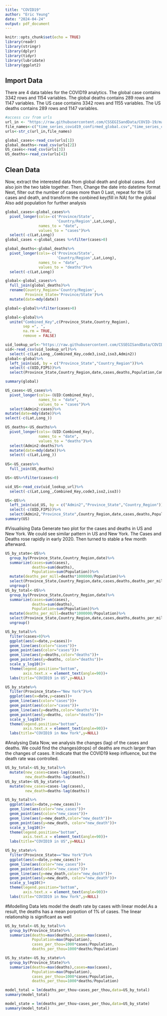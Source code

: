 ---
title: "COVID19"
author: "Eric Yeung"
date: "2024-04-24"
output: pdf_document
---

```{r setup, include=FALSE}
knitr::opts_chunk$set(echo = TRUE)
library(readr)
library(stringr)
library(dplyr)
library(tidyr)
library(lubridate)
library(ggplot2)
```

## Import Data

There are 4 data tables for the COVID19 analytics. The global case contains 3342 rows and 1154 variables. The global deaths contains 289 rows and 1147 variables. The US case contains 3342 rows and 1155 variables. The US deaths contains 289 rows and 1147 variables. 

```{r url, echo=FALSE}
#access csv from urls
url_in <- "https://raw.githubusercontent.com/CSSEGISandData/COVID-19/master/csse_covid_19_data/csse_covid_19_time_series/"
file_names<-c("time_series_covid19_confirmed_global.csv","time_series_covid19_deaths_global.csv","time_series_covid19_confirmed_US.csv","time_series_covid19_deaths_US.csv" )
urls<-str_c(url_in,file_names)
```

```{r import, echo=FALSE}
global_cases<-read_csv(urls[1])
global_deaths<-read_csv(urls[2])
US_cases<-read_csv(urls[3])  
US_deaths<-read_csv(urls[4])
```

## Clean Data

Now, extract the interested data from global death and global cases. And also join the two table together. 
Then, Change the date into datetime format
Next, filter out the number of cases more than 0
Last, repeat for the US cases and death, and transform the conbined key(fill in NA) for the global
Also add population for further analysis

```{r import global, echo=FALSE}

global_cases<-global_cases%>%
  pivot_longer(cols=-c('Province/State',
                       'Country/Region',Lat,Long),
               names_to = "date",
               values_to = "cases")%>%
  select(-c(Lat,Long))
global_cases <-global_cases %>%filter(cases>0)

global_deaths<-global_deaths%>%
  pivot_longer(cols=-c('Province/State',
                       'Country/Region',Lat,Long),
               names_to = "date",
               values_to = "deaths")%>%
  select(-c(Lat,Long))

global<-global_cases%>%
  full_join(global_deaths)%>%
  rename(Country_Region='Country/Region',
         Province_State='Province/State')%>%
  mutate(date=mdy(date))     

global<-global%>%filter(cases>0)

global<-global%>%
  unite("Combined_Key",c(Province_State,Country_Region),
        sep =", ",
        na.rm = TRUE,
        remove = FALSE)

uid_lookup_url<-"https://raw.githubusercontent.com/CSSEGISandData/COVID-19/master/csse_covid_19_data/UID_ISO_FIPS_LookUp_Table.csv"
uid<-read_csv(uid_lookup_url)%>%
  select(-c(Lat,Long_,Combined_Key,code3,iso2,iso3,Admin2))
global<-global%>%
  left_join(uid, by = c("Province_State","Country_Region"))%>%
  select(-c(UID,FIPS))%>%
  select(Province_State,Country_Region,date,cases,deaths,Population,Combined_Key)

summary(global)
```

```{r import US, echo=FALSE}
US_cases<-US_cases%>%
  pivot_longer(cols=-(UID:Combined_Key),
               names_to = "date",
               values_to = "cases")%>%
  select(Admin2:cases)%>%
mutate(date=mdy(date))%>%
select(-c(Lat,Long_))

US_deaths<-US_deaths%>%
  pivot_longer(cols=-(UID:Combined_Key),
               names_to = "date",
               values_to = "deaths")%>%
  select(Admin2:deaths)%>%
  mutate(date=mdy(date))%>%
  select(-c(Lat,Long_))
  
US<-US_cases%>%
  full_join(US_deaths)

US<-US%>%filter(cases>0)

uid_US<-read_csv(uid_lookup_url)%>%
  select(-c(Lat,Long_,Combined_Key,code3,iso2,iso3))

US<-US%>%
  left_join(uid_US, by = c("Admin2","Province_State","Country_Region"))%>%
  select(-c(UID,FIPS))%>%
  select(Admin2,"Province_State",Country_Region,date,cases,deaths,Population,Combined_Key)
summary(US)
```

#Visualising Data
Generate two plot for the cases and deaths in US and New York. We could see similar pattern in US and New York. The Cases and Deaths rose rapidly in early 2020. Then turned to stable a few month afterward. 
```{r visualise, echo=FALSE}
US_by_state<-US%>%
  group_by(Province_State,Country_Region,date)%>%
  summarize(cases=sum(cases),
            deaths=sum(deaths),
            Population=sum(Population))%>%
  mutate(deaths_per_mill=deaths*1000000/Population)%>%
  select(Province_State,Country_Region,date,cases,deaths,deaths_per_mill,Population)%>%
  ungroup()
US_by_total<-US%>%
  group_by(Province_State,Country_Region,date)%>%
  summarize(cases=sum(cases),
            deaths=sum(deaths),
            Population=sum(Population))%>%
  mutate(deaths_per_mill=deaths*1000000/Population)%>%
  select(Province_State,Country_Region,date,cases,deaths,deaths_per_mill,Population)%>%
  ungroup()

US_by_total%>%
  filter(cases>0)%>%
  ggplot(aes(x=date,y=cases))+
  geom_line(aes(color="cases"))+
  geom_point(aes(color="cases"))+
  geom_line(aes(y=deaths,color="deaths"))+
  geom_point(aes(y=deaths, color="deaths"))+
  scale_y_log10()+
  theme(legend.position="bottom",
        axis.text.x = element_text(angle=90))+
  labs(title="COVID19 in US",y=NULL)

US_by_state%>%
  filter(Province_State=="New York")%>%
  ggplot(aes(x=date,y=cases))+
  geom_line(aes(color="cases"))+
  geom_point(aes(color="cases"))+
  geom_line(aes(y=deaths,color="deaths"))+
  geom_point(aes(y=deaths, color="deaths"))+
  scale_y_log10()+
  theme(legend.position="bottom",
        axis.text.x = element_text(angle=90))+
  labs(title="COVID19 in New York",y=NULL)
```

#Analysing Data
Now, we analysis the changes (lag) of the cases and deaths. We could find the changes(drops) of deaths are much larger than the changes of cases. It indicate that the COVID19 keep influence, but the death rate was controlled.
```{r analysis, echo=FALSE}
US_by_total<-US_by_total%>%
  mutate(new_cases=cases-lag(cases),
         new_death=deaths-lag(deaths))
US_by_state<-US_by_state%>%
  mutate(new_cases=cases-lag(cases),
         new_death=deaths-lag(deaths))

US_by_total%>%
  ggplot(aes(x=date,y=new_cases))+
  geom_line(aes(color="new_cases"))+
  geom_point(aes(color="new_cases"))+
  geom_line(aes(y=new_death,color="new_death"))+
  geom_point(aes(y=new_death, color="new_death"))+
  scale_y_log10()+
  theme(legend.position="bottom",
        axis.text.x = element_text(angle=90))+
  labs(title="COVID19 in US",y=NULL)

US_by_state%>%
  filter(Province_State=="New York")%>%
  ggplot(aes(x=date,y=new_cases))+
  geom_line(aes(color="new_cases"))+
  geom_point(aes(color="new_cases"))+
  geom_line(aes(y=new_death,color="new_death"))+
  geom_point(aes(y=new_death, color="new_death"))+
  scale_y_log10()+
  theme(legend.position="bottom",
        axis.text.x = element_text(angle=90))+
  labs(title="COVID19 in New York",y=NULL)
```

#Modelling Data
lets model the death rate by cases with linear model.As a result, the deaths has a mean porpotion of 1% of cases. The linear relationship is significant as well
```{r model, echo=FALSE}
US_by_total<-US_by_total%>%
  group_by(Province_State)%>%
  summarize(deaths=max(deaths),cases=max(cases),
            Population=max(Population),
            cases_per_thou=1000*cases/Population,
            deaths_per_thou=1000*deaths/Population)

US_by_state<-US_by_state%>%
  group_by(Province_State)%>%
  summarize(deaths=max(deaths),cases=max(cases),
            Population=max(Population),
            cases_per_thou=1000*cases/Population,
            deaths_per_thou=1000*deaths/Population)

model_total = lm(deaths_per_thou~cases_per_thou,data=US_by_total)
summary(model_total)

model_state = lm(deaths_per_thou~cases_per_thou,data=US_by_state)
summary(model_total)
```